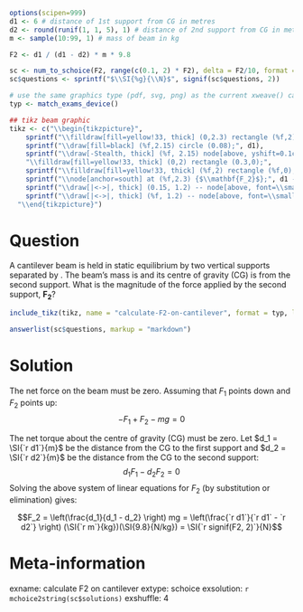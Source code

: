 ```r
options(scipen=999)
d1 <- 6 # distance of 1st support from CG in metres
d2 <- round(runif(1, 1, 5), 1) # distance of 2nd support from CG in metres
m <- sample(10:99, 1) # mass of beam in kg

F2 <- d1 / (d1 - d2) * m * 9.8

sc <- num_to_schoice(F2, range(c(0.1, 2) * F2), delta = F2/10, format = FALSE)
sc$questions <- sprintf("$\\SI{%g}{\\N}$", signif(sc$questions, 2))

# use the same graphics type (pdf, svg, png) as the current xweave() call
typ <- match_exams_device()

## tikz beam graphic
tikz <- c("\\begin{tikzpicture}",
    sprintf("\\filldraw[fill=yellow!33, thick] (0,2.3) rectangle (%f,2);", 2*d1),
    sprintf("\\draw[fill=black] (%f,2.15) circle (0.08);", d1),
    sprintf("\\draw[-Stealth, thick] (%f, 2.15) node[above, yshift=0.1cm, font=\\small]{CG} -- (%f, 0.3);", d1, d1),
    "\\filldraw[fill=yellow!33, thick] (0,2) rectangle (0.3,0);",
    sprintf("\\filldraw[fill=yellow!33, thick] (%f,2) rectangle (%f,0);", d1 - d2, d1 + 0.3 - d2),
    sprintf("\\node[anchor=south] at (%f,2.3) {$\\mathbf{F_2}$};", d1 - d2 + 0.15),
    sprintf("\\draw[|<->|, thick] (0.15, 1.2) -- node[above, font=\\small] {\\SI{%g}{m}} (%f, 1.2);", d1 - d2, d1 - d2 + 0.15),
    sprintf("\\draw[|<->|, thick] (%f, 1.2) -- node[above, font=\\small] {\\SI{%g}{m}} (%f, 1.2);", d1 - d2 + 0.15, d2, d1),
  "\\end{tikzpicture}")
```

Question
========
A cantilever beam is held in static equilibrium by two vertical supports separated by \SI{`r d1 - d2`}{m}. The beam's mass is \SI{`r m`}{kg} and its centre of gravity (CG) is \SI{`r d2`}{m} from the second support. What is the magnitude of the force applied by the second support, $\mathbf{F_2}$?

```r
include_tikz(tikz, name = "calculate-F2-on-cantilever", format = typ, library = c("angles", "quotes", "arrows.meta"), packages="siunitx")
```

```r
answerlist(sc$questions, markup = "markdown")
```


Solution
========
The net force on the beam must be zero. Assuming that $F_1$ points down and $F_2$ points up:
$$-F_1 + F_2 - mg = 0$$

The net torque about the centre of gravity (CG) must be zero. Let $d_1 = \SI{`r d1`}{m}$ be the distance from the CG to the first support and $d_2 = \SI{`r d2`}{m}$ be the distance from the CG to the second support:
$$d_1 F_1 - d_2 F_2 = 0$$
Solving the above system of linear equations for $F_2$ (by substitution or elimination) gives:

$$F_2 = \left(\frac{d_1}{d_1 - d_2} \right) mg = \left(\frac{`r d1`}{`r d1` - `r d2`} \right) (\SI{`r m`}{kg})(\SI{9.8}{N/kg}) = \SI{`r signif(F2, 2)`}{N}$$





Meta-information
================
exname: calculate F2 on cantilever
extype: schoice
exsolution: `r mchoice2string(sc$solutions)`
exshuffle: 4
